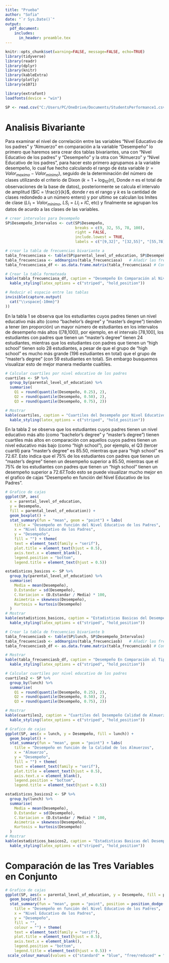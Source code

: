 ```yaml
---
title: "Prueba"
author: "Sofia"
date: "`r Sys.Date()`"
output: 
  pdf_document:
    includes:
      in_header: preamble.tex
---
```


```r
knitr::opts_chunk$set(warning=FALSE, message=FALSE, echo=TRUE)
library(tidyverse)
library(readr)
library(dplyr)
library(knitr)
library(kableExtra)
library(plotly)
library(e1071)

library(extrafont)
loadfonts(device = "win")

SP <- read.csv("C:/Users/PC/OneDrive/Documents/StudentsPerformance1.csv")
```

# Analisis Bivariante

Para examinar el nivel de correlación entre las variables "Nivel Educativo de los padres" y "Almuerzo" en comparación a la variable "Desempeño" lo primero que haremos sera crear dos tablas bivariantes, una con "Nivel Educativo de los padres" y "Desempeño" y la otra con "Almuerzo" y "Nivel Educativo de los padres", para hacer esto primero agrupamos a la variable desempeño, lo cual fue hecho calculando el rango de ésta variable ($r = Valor_{maximo} - Valor_{minimo}$), seguido de la determinación del número de clases utilizando el criterio de Dixon ($k = 1 + \log_{10}(n)$, Donde $n$ es el total de observaciones de la base de datos), posteriormente se calcula el intervalo de amplitud ($IC = \frac{r}{k}$, donde $r$ es el rango y $k$ es la cantidad de clases redondedo a un número entero) y por ultimo se calculan  los lmites de clase ($LI_1 = Valor_ {minimo}$, $LS_i = LI_i + IC$, etc) y finalmente se agrupan los datos de acurdo a las clases de las variables. 

```r
# crear intervalos para Desempeño
SP$Desempeño_Intervalos <- cut(SP$Desempeño, 
                               breaks = c(9, 32, 55, 78, 100), 
                               right = FALSE,
                               include.lowest = TRUE,
                               labels = c("[9,32]", "[32,55]", "[55,78]", "[78,100]"))

```

```r
# crear la tabla de frecuencias bivariante a
tabla_frecuenciasa <- table(SP$parental_level_of_education, SP$Desempeño_Intervalos)
tabla_frecuenciasa <- addmargins(tabla_frecuenciasa)   # Añadir las frecuencias marginales
tabla_frecuenciasa_df <- as.data.frame.matrix(tabla_frecuenciasa) # Convertir la tabla a un data frame para formatearla

# Crear la tabla formateada
kable(tabla_frecuenciasa_df, caption = "Desempeño En Comparación al Nivel Educativo de los Padres", format = "latex", booktabs = TRUE) %>%
  kable_styling(latex_options = c("striped", "hold_position"))

# Reducir el espacio entre las tablas
invisible(capture.output(
  cat("\\vspace{-10mm}")
))
```

En la tabla 1 se observa que los estudiantes cuyos padres tienen un nivel educativo más alto (como "bachelor's degree" y "master's degree") tienden a tener (en proporción) un mayor número de estudiantes en los intervalos de desempeño más altos ([78,100]), por ejemplo, en el intervalo [78,100], los estudiantes con padres que tienen un "master's degree" tienen 24 estudiantes, mientras que los estudiantes con padres que tienen un "high school" tienen solo 28 estudiantes, a pesar de que el grupo de "high school" es mucho más grande (196 estudiantes en total) que el grupo de "master's degree" (con 59 estudiantes en total). Sin embargo busquemos visualizar esto de mejor manera mediante cualtiles.


```r
# Calcular cuartiles por nivel educativo de los padres
cuartiles <- SP %>%
  group_by(parental_level_of_education) %>%
  summarise(
    Q1 = round(quantile(Desempeño, 0.25), 2),
    Q2 = round(quantile(Desempeño, 0.50), 2), 
    Q3 = round(quantile(Desempeño, 0.75), 2))

# Mostrar 
kable(cuartiles, caption = "Cuartiles del Desempeño por Nivel Educativo de los Padres", format = "latex", booktabs = TRUE) %>%
  kable_styling(latex_options = c("striped", "hold_position"))
```

En la tabla 2 se observa que los estudiantes cuyos padres tienen un nivel educativo más alto (como "bachelor's degree" y "master's degree") tienen cuartiles más altos en comparación con aquellos cuyos padres tienen un nivel educativo más bajo (como "high school"), por ejemplo, el Q3 (tercer cuartil) para "master's degree" es 85.50, mientras que para "high school" es 72.67. Esto indica que el 75% de los estudiantes con padres que tienen un "master's degree" tienen un desempeño superior a 85.50, mientras que el 75% de los estudiantes con padres que tienen un "high school" tienen un desempeño superior a 72.67.Todo esto se puede visualizar mucho mejor en el grafico de cajas "Desempeño en función del Nivel Educativo de los Padres".

```r
# Grafico de cajas
ggplot(SP, aes(
  x = parental_level_of_education, 
  y = Desempeño, 
  fill = parental_level_of_education)) + 
  geom_boxplot() + 
  stat_summary(fun = "mean", geom = "point") + labs(
    title = "Desempeño en función del Nivel Educativo de los Padres", 
    x = "Nivel Educativo de los Padres", 
    y = "Desempeño",
    fill = "") + theme(
    text = element_text(family = "serif"),
    plot.title = element_text(hjust = 0.5),
    axis.text.x = element_blank(),
    legend.position = "bottom",
    legend.title = element_text(hjust = 0.5))
```

```r
estadisticos_basicos <- SP %>%
  group_by(parental_level_of_education) %>%
  summarise(
    Media = mean(Desempeño),
    D.Estandar = sd(Desempeño),
    C.Variacion = (D.Estandar / Media) * 100,
    Asimetria = skewness(Desempeño),
    Kurtosis = kurtosis(Desempeño)
  )
# Mostrar
kable(estadisticos_basicos, caption = "Estadisticas Basicas del Desempeño por Nivel Educativo de los Padres", format = "latex", booktabs = TRUE) %>%
  kable_styling(latex_options = c("striped", "hold_position"))
```



```r
# Crear la tabla de frecuencias bivariante b
tabla_frecuenciasb <- table(SP$lunch, SP$Desempeño_Intervalos)
tabla_frecuenciasb <- addmargins(tabla_frecuenciasb)   # Añadir las frecuencias marginales
tabla_frecuenciasb_df <- as.data.frame.matrix(tabla_frecuenciasb) # Convertir la tabla a un data frame para formatearla

# Mostrar
kable(tabla_frecuenciasb_df, caption = "Desempeño En Comparación al Tipo de Almuerzo", format = "latex", booktabs = TRUE) %>%
  kable_styling(latex_options = c("striped", "hold_position"))
```

```r
# Calcular cuartiles por nivel educativo de los padres
cuartiles2 <- SP %>%
  group_by(lunch) %>%
  summarise(
    Q1 = round(quantile(Desempeño, 0.25), 2),
    Q2 = round(quantile(Desempeño, 0.50), 2), 
    Q3 = round(quantile(Desempeño, 0.75), 2))

# Mostrar 
kable(cuartiles2, caption = "Cuartiles del Desempeño Calidad de Almuerzo", format = "latex", booktabs = TRUE) %>%
  kable_styling(latex_options = c("striped", "hold_position"))
```

```r
# Grafico de cajas
ggplot(SP, aes(x = lunch, y = Desempeño, fill = lunch)) + 
  geom_boxplot() + 
  stat_summary(fun = "mean", geom = "point") + labs(
    title = "Desempeño en función de la Calidad de los Almuerzos", 
    x = "Almuerzo", 
    y = "Desempeño",
    fill = "") + theme(
    text = element_text(family = "serif"),
    plot.title = element_text(hjust = 0.5),
    axis.text.x = element_blank(),
    legend.position = "bottom",
    legend.title = element_text(hjust = 0.5))
```

```r
estadisticos_basicos2 <- SP %>%
  group_by(lunch) %>%
  summarise(
    Media = mean(Desempeño),
    D.Estandar = sd(Desempeño),
    C.Variacion = (D.Estandar / Media) * 100,
    Asimetria = skewness(Desempeño),
    Kurtosis = kurtosis(Desempeño)
  )
# Mostrar
kable(estadisticos_basicos2, caption = "Estadisticas Basicas del Desempeño por Calidad de Almuerzo", format = "latex", booktabs = TRUE) %>%
  kable_styling(latex_options = c("striped", "hold_position"))
```

# Comparación de las Tres Variables en Conjunto

```r
# Grafico de cajas
ggplot(SP, aes(x = parental_level_of_education, y = Desempeño, fill = parental_level_of_education, colour = lunch)) + 
  geom_boxplot() + 
  stat_summary(fun = "mean", geom = "point", position = position_dodge(width = 0.75)) + labs(
    title = "Desempeño en función del Nivel Educativo de los Padres", 
    x = "Nivel Educativo de los Padres", 
    y = "Desempeño",
    fill = "",  
    colour = "") + theme(
    text = element_text(family = "serif"),
    plot.title = element_text(hjust = 0.5),
    axis.text.x = element_blank(),
    legend.position = "bottom",
    legend.title = element_text(hjust = 0.5)) + 
 scale_colour_manual(values = c("standard" = "blue", "free/reduced" = "red"))           
```

